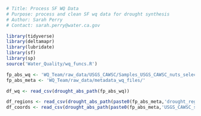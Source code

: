 ```r
# Title: Process SF WQ Data
# Purpose: process and clean SF wq data for drought synthesis
# Author: Sarah Perry
# Contact: sarah.perry@water.ca.gov
```

```r
library(tidyverse)
library(deltamapr)
library(lubridate)
library(sf)
library(sp)
source('Water_Quality/wq_funcs.R')
```

```r
fp_abs_wq <- 'WQ_Team/raw_data/USGS_CAWSC/Samples_USGS_CAWSC_nuts_select.csv'
fp_abs_meta <- 'WQ_Team/raw_data/metadata_wq_files/'

df_wq <- read_csv(drought_abs_path(fp_abs_wq))

df_regions <- read_csv(drought_abs_path(paste0(fp_abs_meta,'drought_regions.csv')))
df_coords <- read_csv(drought_abs_path(paste0(fp_abs_meta,'USGS_CAWSC_stations.csv')))
```

